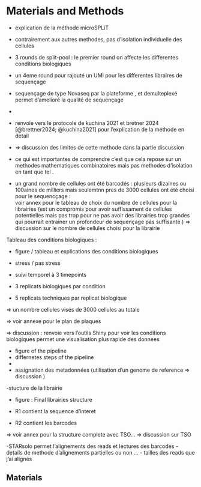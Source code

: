 # Materials and Methods {#sec-materials-and-methods}

-   explication de la méthode microSPLiT

-   contrairement aux autres methodes, pas d'isolation individuelle des cellules

-   3 rounds de split-pool : le premier round on affecte les differentes conditions biologiques

-   un 4eme round pour rajouté un UMI pour les differentes libraires de sequençage

-   sequençage de type Novaseq par la plateforme , et demulteplexé permet d'amelioré la qualité de sequençage

-   

-   renvoie vers le protocole de kuchina 2021 et bretner 2024 [@brettner2024; @kuchina2021] pour l'explication de la méthode en detail

-   => discussion des limites de cette methode dans la partie discussion 

-   ce qui est importantes de comprendre c'est que cela repose sur un methodes mathematiques combinatoires mais pas methodes d'isolation en tant que tel .

- un grand nombre de cellules ont été barcodés : plusieurs dizaines ou 100aines  de milliers mais seulemtnn pres de 3000 cellules ont été choisi pour le sequencçage :  
voir annex pour le tableau de choix du nombre de cellules pour la librairies (est un compromis pour avoir suffissament de cellules potentielles mais pas trop pour ne pas avoir des librairies trop grandes qui pourrait entrainer un profondeur de sequençage pas suffisante )
=> discussion sur le nombre de cellules choisi pour la librairie 




Tableau des conditions biologiques : 







-   figure / tableau et explications des conditions biologiques

-   stress / pas stress

-   suivi temporel à 3 timepoints

-   3 replicats biologiques par condition

-   5 replicats techniques par replicat biologique

=> un nombre cellules visés de 3000 cellules au totale

=> voir annexe pour le plan de plaques 


=> discussion : renvoie vers l'outils Shiny pour voir les conditions biologiques permet une visualisation plus rapide des donnees

-   figure of the pipeline
-   differnetes steps of the pipeline
-   
-   assignation des metadonnées (utilisation d'un genome de reference =\> discussion )

-stucture de la librairie

- figure : Final librairies structure 

- R1 contient la sequence d'interet 
- R2 contient les barcodes

=> voir annex pour la structure complete avec TSO... 
=> discussion sur TSO 


-STARsolo permet l'alignements des reads et lectures des barcodes - details de methode d'alignements partielles ou non ... - tailles des reads que j'ai alignés

## Materials